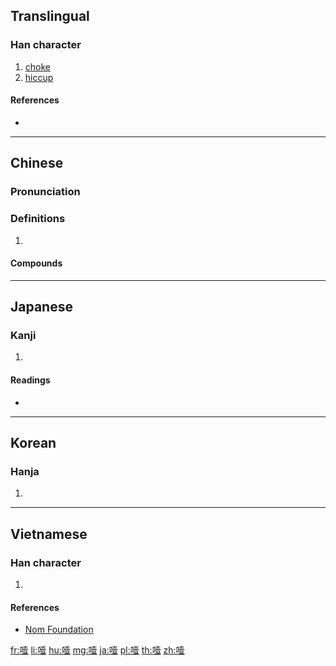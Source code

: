 ==Translingual==

===Han character===
{{Han char|rn=30|rad=口|as=12|sn=15|four=64018|canj=RGBT|ids=⿰口壹}}

# [[choke]]
# [[hiccup]]

====References====
* {{Han ref|kx=0208.280|dkj=04307|dj=0431.200|hdz=10681.030|uh=564E|ud=22094|bh=BC4F|bd=48207}}

----

==Chinese==
{{zh-forms}}

===Pronunciation===
{{zh-pron
|m=yē
|c=jit3
|mn=eh
|mc=y
|oc=y
|cat=
}}

===Definitions===
{{zh-hanzi}}

# {{rfdef|zh}}

====Compounds====
{{zh-der|以噎廢飧|吃飯防噎|哽噎|哽噎難言|嗚噎|噎人|噎嘔|噎膈|噎饑|因噎廢食|打噎|抽噎|抽抽噎噎|氣噎|臉白氣噎|臨噎掘井|見噎廢食}}

----

==Japanese==

===Kanji===
{{ja-kanji|grade=|rs=口12}}

# {{defn|lang=ja|sort=口12}}

====Readings====
* {{ja-readings|on=[[いつ]] (itsu), [[えつ]] (etsu)|kun=[[むせぶ]] (musebu)}}

----

==Korean==

===Hanja===
{{ko-hanja|hangeul=열|rv=yeol|mr=yŏl}}

# {{defn|lang=ko|sort=口12}}

----

==Vietnamese==

===Han character===
{{vi-hantu|[[ế]], [[nhắc]], [[nhắt]], [[nhốt]]|rs=口12}}

# {{defn|lang=vi|sort=口12}}

====References====
* [http://nomfoundation.org/common/nom_details.php?codepoint=564e Nom Foundation]

[[fr:噎]]
[[li:噎]]
[[hu:噎]]
[[mg:噎]]
[[ja:噎]]
[[pl:噎]]
[[th:噎]]
[[zh:噎]]